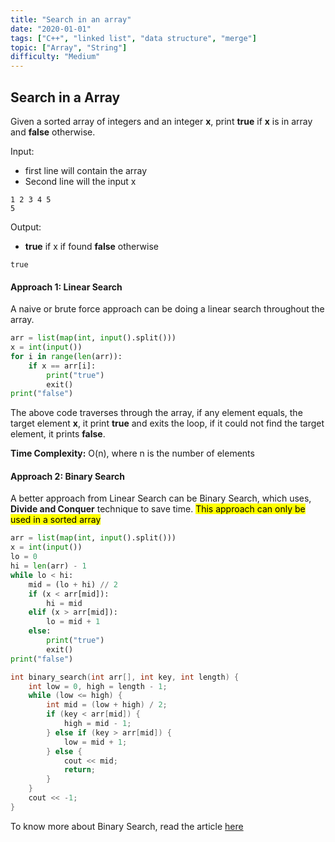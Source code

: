 ```yaml
---
title: "Search in an array"
date: "2020-01-01"
tags: ["C++", "linked list", "data structure", "merge"]
topic: ["Array", "String"]
difficulty: "Medium"
---
```


## Search in a Array
Given a sorted array of integers and an integer **x**, print **true** if **x** is in array
and **false** otherwise.

Input:
- first line will contain the array
- Second line will the input x
```
1 2 3 4 5
5
```
Output:
- **true** if x if found **false** otherwise
```
true
```

#### Approach 1: Linear Search
A naive or brute force approach can be doing a linear search throughout the
array.

```python
arr = list(map(int, input().split()))
x = int(input())
for i in range(len(arr)):
    if x == arr[i]:
        print("true")
        exit()
print("false")
```
The above code traverses through the array, if any element equals, the target
element **x**, it print **true** and exits the loop, if it could not find 
the target element, it prints **false**.

**Time Complexity:** O(n), where n is the number of elements

#### Approach 2: Binary Search
A better approach from Linear Search can be Binary Search, which uses, **Divide
and Conquer** technique to save time. <mark> This approach can only be used in a
sorted array </mark>

```python
arr = list(map(int, input().split()))
x = int(input())
lo = 0
hi = len(arr) - 1
while lo < hi:
    mid = (lo + hi) // 2
    if (x < arr[mid]):
        hi = mid
    elif (x > arr[mid]):
        lo = mid + 1
    else:
        print("true")
        exit()
print("false")
```

```cpp
int binary_search(int arr[], int key, int length) {
    int low = 0, high = length - 1;
    while (low <= high) {
        int mid = (low + high) / 2;
        if (key < arr[mid]) {
            high = mid - 1;
        } else if (key > arr[mid]) {
            low = mid + 1;
        } else {
            cout << mid;
            return;
        }
    }
    cout << -1;
}
```
To know more about Binary Search, read the article [here](http://hashtable.pages.dev/array/binary_search)
